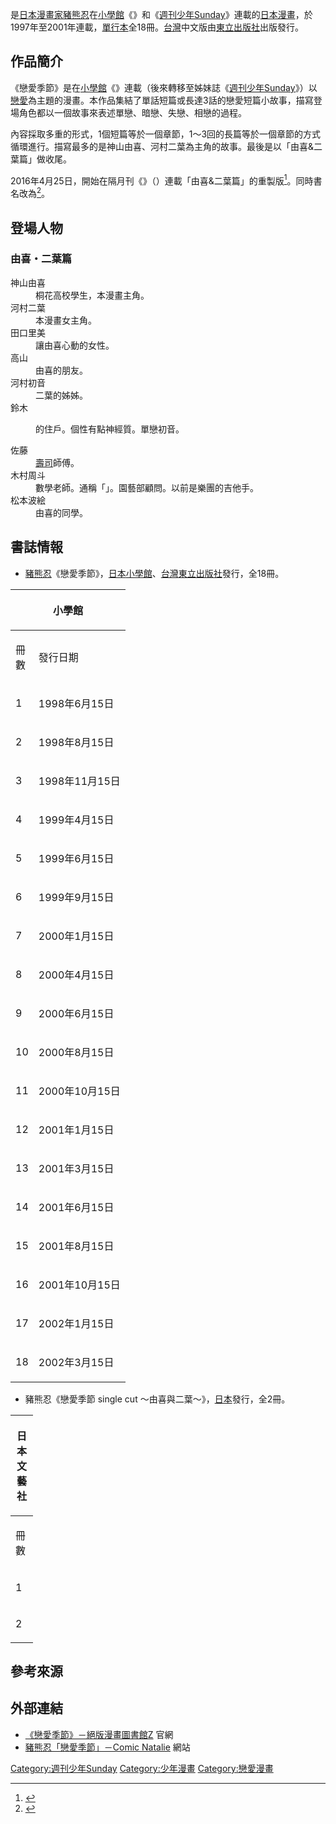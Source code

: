 {{Infobox animanga/Headerofja
|title= 戀愛季節
|image= 
|size= 
|caption= 
|japanese= サラダ·デイズ
|english= SALAD DAYS
|kana= さらだ でいず
|romaji= Sarada Deizu
|genre= [[戀愛漫畫|戀愛漫畫]]
}}
{{Infobox animanga/name
|original= 
|official= 
|formal= 戀愛季節
|common= 
}}
{{Infobox animanga/Manga
|標題= 戀愛季節
|作者= [[豬熊忍|豬熊忍]]
|作畫= 
|出版社= {{flagicon|Japan}} [[小學館|小學館]]<br />{{flagicon|Taiwan}} [[東立出版社|東立出版社]]
|其他出版社= 
|連載雜誌= {{flagicon|Japan}} {{link-ja|週刊少年Sunday S|週刊少年サンデーS}}→[[週刊少年Sunday|週刊少年Sunday]]
|label= 
|網路= 
|發售日= 
|開始= 1997年5月號
|結束= 2001年48號
|開始日= 
|結束日= 
|冊數= 全18冊
|話數= 
|其他= 
|版權=
}}
{{Infobox animanga/Manga
|標題= 戀愛季節 single cut ～由喜與二葉～
|作者= 豬熊忍
|作畫= 
|出版社= {{flagicon|Japan}} {{link-ja|日本文藝社|日本文芸社}}
|其他出版社= 
|連載雜誌= 
|label= {{flagicon|Japan}} {{link-ja|COMIC HEAVEN|コミックヘヴン}}
|網路= 
|發售日= 
|開始= 
|結束= 
|開始日= 2016年4月25日
|結束日= 2017年
|冊數= 全2冊
|話數= 
|其他= 
|版權=
}}
{{Infobox animanga/Footer}}
{{日本作品|戀愛季節|サラダ·デイズ|SALAD DAYS}}是[[日本|日本]][[漫畫家|漫畫家]][[豬熊忍|豬熊忍]]在[[小學館|小學館]]《{{link-ja|週刊少年Sunday S|週刊少年サンデーS}}》和《[[週刊少年Sunday|週刊少年Sunday]]》連載的[[日本漫畫|日本漫畫]]，於1997年至2001年連載，[[單行本|單行本]]全18冊。[[台灣|台灣]]中文版由[[東立出版社|東立出版社]]出版發行。

== 作品簡介 ==
《戀愛季節》是在[[小學館|小學館]]《{{link-ja|週刊少年Sunday S|週刊少年サンデーS}}》連載（後來轉移至姊妹誌《[[週刊少年Sunday|週刊少年Sunday]]》）以[[戀愛|戀愛]]為主題的漫畫。本作品集結了單話短篇或長達3話的戀愛短篇小故事，描寫登場角色都以一個故事來表述單戀、暗戀、失戀、相戀的過程。

內容採取多重的形式，1個短篇等於一個章節，1～3回的長篇等於一個章節的方式循環進行。描寫最多的是神山由喜、河村二葉為主角的故事。最後是以「由喜&二葉篇」做收尾。

2016年4月25日，開始在隔月刊《{{link-ja|COMIC HEAVEN|コミックヘヴン}}》（{{link-ja|日本文藝社|日本文芸社}}）連載「由喜&二葉篇」的重製版<ref>{{Cite web|url=http://natalie.mu/comic/news/184908|script-title=ja:「サラダデイズ」のリメイクがゴラクエッグで、「クロエの流儀」も移籍|work=[[Natalie_(網站)|Comic Natalie]]|accessdate=2017-06-09|language=ja|archive-date=2017-09-18|archive-url=https://web.archive.org/web/20170918164255/http://natalie.mu/comic/news/184908|dead-url=no}}</ref>。同時書名改為{{日本作品|戀愛季節 single cut ～由喜與二葉～|SALAD DAYS single cut ～由喜と二葉～}}<ref>{{Cite web|url=http://natalie.mu/comic/news/211087|script-title=ja:猪熊しのぶ「サラダデイズ」リブート作1巻、由喜と二葉を描く|work=Comic Natalie|accessdate=2017-06-09|language=ja|archive-date=2020-12-01|archive-url=https://web.archive.org/web/20201201125845/https://natalie.mu/comic/news/211087|dead-url=no}}</ref>。

== 登場人物 ==
=== 由喜・二葉篇 ===
; 神山由喜
: 桐花高校學生，本漫畫主角。
; 河村二葉
: 本漫畫女主角。
; 田口里美
: 讓由喜心動的女性。
; 高山
: 由喜的朋友。
; 河村初音
: 二葉的姊姊。
; 鈴木
: {{lang|ja|コーポ山科}}的住戶。個性有點神經質。單戀初音。
; 佐藤
: [[壽司|壽司]]師傅。
; 木村周斗
: 數學老師。通稱「{{lang|ja|ノビ太}}」。園藝部顧問。以前是樂團的吉他手。
; 松本波絵
: 由喜的同學。

== 書誌情報 ==
* [[豬熊忍|豬熊忍]]《戀愛季節》，[[日本|日本]][[小學館|小學館]]、[[台灣|台灣]][[東立出版社|東立出版社]]發行，全18冊。
{|class="wikitable" style="font-size:small"
|-
!colspan="3"|{{flagicon|JPN}} 小學館||colspan="3"|{{flagicon|TWN}} 東立出版社
|-
!width="20"|冊數!!style="white-space:nowrap;"|發行日期!!ISBN||發行日期!!ISBN
|-
|1||1998年6月15日||ISBN 4-09-125401-2||1999年9月14日||ISBN 978-957-347-971-0
|-
|2||1998年8月15日||ISBN 4-09-125402-0||1999年9月14日||ISBN 978-957-347-972-7
|-
|3||1998年11月15日||ISBN 4-09-125403-9||1999年11月16日||ISBN 978-957-348-732-6
|-
|4||1999年4月15日||ISBN 4-09-125404-7||2000年5月5日||ISBN 978-957-348-733-3
|-
|5||1999年6月15日||ISBN 4-09-125405-5||2000年7月27日||ISBN 978-957-349-698-4
|-
|6||1999年9月15日||ISBN 4-09-125406-3||2000年11月1日||ISBN 978-957-349-699-1
|-
|7||2000年1月15日||ISBN 4-09-125407-1||2000年12月15日||ISBN 978-957-731-243-3
|-
|8||2000年4月15日||ISBN 4-09-125408-X||2001年2月16日||ISBN 978-957-731-244-0
|-
|9||2000年6月15日||ISBN 4-09-125409-8||2001年8月14日||ISBN 978-957-731-245-7
|-
|10||2000年8月15日||ISBN 4-09-125410-1||2001年10月12日||ISBN 978-957-699-072-4
|-
|11||2000年10月15日||ISBN 4-09-126091-8||2001年11月6日||ISBN 978-957-699-073-1
|-
|12||2001年1月15日||ISBN 4-09-126092-6||2002年1月15日||ISBN 978-957-699-650-4
|-
|13||2001年3月15日||ISBN 4-09-126093-4||2002年4月11日||ISBN 978-957-699-651-1
|-
|14||2001年6月15日||ISBN 4-09-126094-2||2002年6月7日||ISBN 978-957-699-937-6
|-
|15||2001年8月15日||ISBN 4-09-126095-0||2002年7月10日||ISBN 978-986-110-539-0
|-
|16||2001年10月15日||ISBN 4-09-126096-9||2002年8月31日||ISBN 978-986-110-723-3
|-
|17||2002年1月15日||ISBN 4-09-126097-7||2002年11月12日||ISBN 978-986-110-842-1
|-
|18||2002年3月15日||ISBN 4-09-126098-5||2002年12月12日||ISBN 978-986-111-177-3
|}

* 豬熊忍《戀愛季節 single cut ～由喜與二葉～》，[[日本|日本]]{{link-ja|日本文藝社|日本文芸社}}發行，全2冊。
{|class="wikitable" style="font-size:small"
|-
!colspan="3"|{{flagicon|JPN}} 日本文藝社
|-
!width="20"|冊數!!style="white-space:nowrap;"|發行日期!!ISBN
|-
|1||2016年11月28日||ISBN 978-453-713-513-8
|-
|2||2017年11月29日||ISBN 978-453-713-662-3
|}

== 參考來源 ==
{{reflist}}

== 外部連結 ==
* [http://www.zeppan.com/book/detail/4011 《戀愛季節》－絕版漫畫圖書館Z] {{Wayback|url=http://www.zeppan.com/book/detail/4011 |date=20150624073946 }}官網 {{ja icon}}
* [http://natalie.mu/comic/news/52950 豬熊忍「戀愛季節」－Comic Natalie] {{Wayback|url=http://natalie.mu/comic/news/52950 |date=20160304114820 }}網站 {{ja icon}}

{{DEFAULTSORT:Salad Days}}
[[Category:週刊少年Sunday|Category:週刊少年Sunday]]
[[Category:少年漫畫|Category:少年漫畫]]
[[Category:戀愛漫畫|Category:戀愛漫畫]]